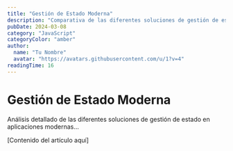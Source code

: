 ```yaml
---
title: "Gestión de Estado Moderna"
description: "Comparativa de las diferentes soluciones de gestión de estado en aplicaciones modernas: Redux, Zustand, Jotai..."
pubDate: 2024-03-08
category: "JavaScript"
categoryColor: "amber"
author:
  name: "Tu Nombre"
  avatar: "https://avatars.githubusercontent.com/u/1?v=4"
readingTime: 16
---
```


# Gestión de Estado Moderna

Análisis detallado de las diferentes soluciones de gestión de estado en aplicaciones modernas...

[Contenido del artículo aquí]